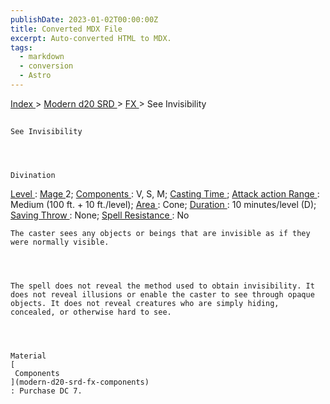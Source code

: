 ```yaml
---
publishDate: 2023-01-02T00:00:00Z
title: Converted MDX File
excerpt: Auto-converted HTML to MDX.
tags:
  - markdown
  - conversion
  - Astro
---
```







[
      Index
     ](-index)
     >
     [
      Modern d20 SRD
     ](modern-d20-srd-index)
     >
     [
      FX
     ](modern-d20-srd-fx-index)
     > See Invisibility
    




## 
    See Invisibility
   



    Divination
   



[
     Level
    ](modern-d20-srd-fx-level)
    :
    [
     Mage
    ](modern-d20-srd-classes-advanced-mage)
    2;
    [
     Components
    ](modern-d20-srd-fx-components)
    : V, S, M;
    [
     Casting Time
    ](modern-d20-srd-fx-casting-time)
    ;
    [
     Attack action
    ](modern-d20-srd-combat-attack-actions)
[
     Range
    ](modern-d20-srd-fx-range)
    : Medium (100 ft. + 10 ft./level);
    [
     Area
    ](modern-d20-srd-fx-area)
    : Cone;
    [
     Duration
    ](modern-d20-srd-fx-duration)
    :  10 minutes/level (D);
    [
     Saving Throw
    ](modern-d20-srd-basics-saving-throws)
    : None;
    [
     Spell Resistance
    ](modern-d20-srd-special-abilities-spell-resistance)
    : No
   



    The caster sees any objects or beings that are invisible as if they were normally visible.
   



    The spell does not reveal the method used to obtain invisibility. It does not reveal illusions or enable the caster to see through opaque objects. It does not reveal creatures who are simply hiding, concealed, or otherwise hard to see.
   



    Material
    [
     Components
    ](modern-d20-srd-fx-components)
    : Purchase DC 7.
   





